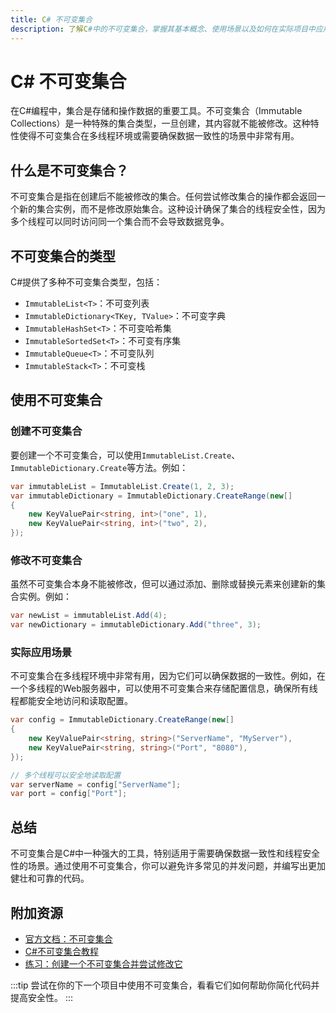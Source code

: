 ```yaml
---
title: C# 不可变集合
description: 了解C#中的不可变集合，掌握其基本概念、使用场景以及如何在实际项目中应用。
---
```


# C# 不可变集合

在C#编程中，集合是存储和操作数据的重要工具。不可变集合（Immutable Collections）是一种特殊的集合类型，一旦创建，其内容就不能被修改。这种特性使得不可变集合在多线程环境或需要确保数据一致性的场景中非常有用。

## 什么是不可变集合？

不可变集合是指在创建后不能被修改的集合。任何尝试修改集合的操作都会返回一个新的集合实例，而不是修改原始集合。这种设计确保了集合的线程安全性，因为多个线程可以同时访问同一个集合而不会导致数据竞争。

## 不可变集合的类型

C#提供了多种不可变集合类型，包括：

- `ImmutableList<T>`：不可变列表
- `ImmutableDictionary<TKey, TValue>`：不可变字典
- `ImmutableHashSet<T>`：不可变哈希集
- `ImmutableSortedSet<T>`：不可变有序集
- `ImmutableQueue<T>`：不可变队列
- `ImmutableStack<T>`：不可变栈

## 使用不可变集合

### 创建不可变集合

要创建一个不可变集合，可以使用`ImmutableList.Create`、`ImmutableDictionary.Create`等方法。例如：

```csharp
var immutableList = ImmutableList.Create(1, 2, 3);
var immutableDictionary = ImmutableDictionary.CreateRange(new[]
{
    new KeyValuePair<string, int>("one", 1),
    new KeyValuePair<string, int>("two", 2),
});
```

### 修改不可变集合

虽然不可变集合本身不能被修改，但可以通过添加、删除或替换元素来创建新的集合实例。例如：

```csharp
var newList = immutableList.Add(4);
var newDictionary = immutableDictionary.Add("three", 3);
```

### 实际应用场景

不可变集合在多线程环境中非常有用，因为它们可以确保数据的一致性。例如，在一个多线程的Web服务器中，可以使用不可变集合来存储配置信息，确保所有线程都能安全地访问和读取配置。

```csharp
var config = ImmutableDictionary.CreateRange(new[]
{
    new KeyValuePair<string, string>("ServerName", "MyServer"),
    new KeyValuePair<string, string>("Port", "8080"),
});

// 多个线程可以安全地读取配置
var serverName = config["ServerName"];
var port = config["Port"];
```

## 总结

不可变集合是C#中一种强大的工具，特别适用于需要确保数据一致性和线程安全性的场景。通过使用不可变集合，你可以避免许多常见的并发问题，并编写出更加健壮和可靠的代码。

## 附加资源

- [官方文档：不可变集合](https://docs.microsoft.com/en-us/dotnet/api/system.collections.immutable)
- [C#不可变集合教程](https://www.tutorialsteacher.com/csharp/csharp-immutable-collections)
- [练习：创建一个不可变集合并尝试修改它](https://dotnetfiddle.net/)

:::tip
尝试在你的下一个项目中使用不可变集合，看看它们如何帮助你简化代码并提高安全性。
:::